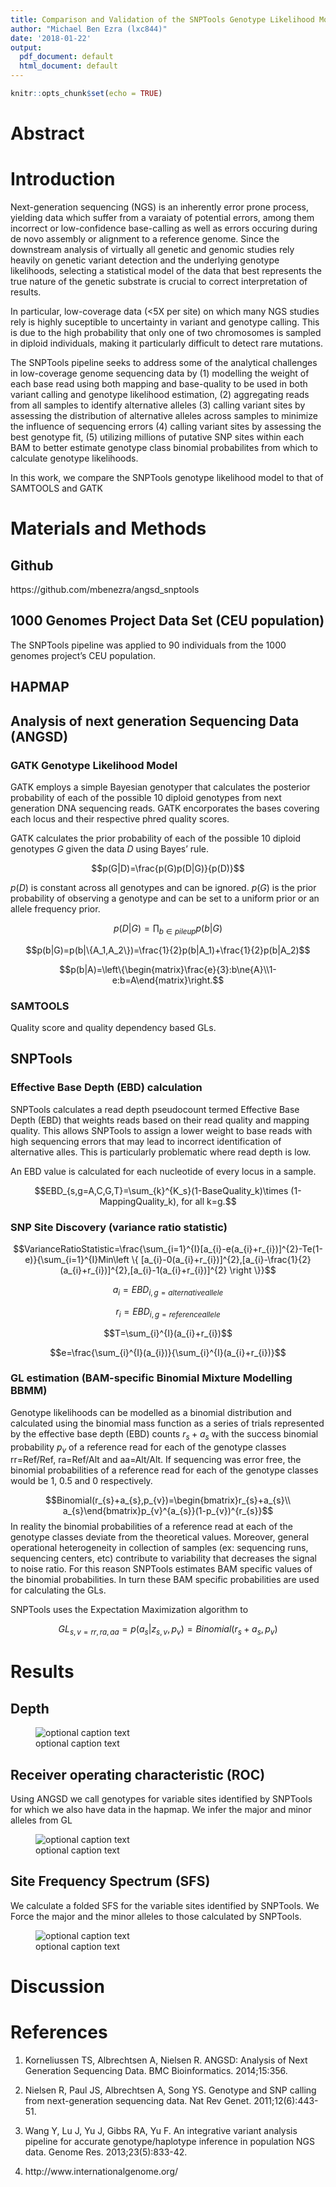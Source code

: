 ```yaml
---
title: Comparison and Validation of the SNPTools Genotype Likelihood Model Using Low Depth Data
author: "Michael Ben Ezra (lxc844)"
date: '2018-01-22'
output:
  pdf_document: default
  html_document: default
---
```


```r
knitr::opts_chunk$set(echo = TRUE)
```

# Abstract

# Introduction

Next-generation sequencing (NGS) is an inherently error prone process, yielding data which suffer from a varaiaty of potential errors, among them incorrect or low-confidence base-calling as well as errors occuring during de novo assembly or alignment to a reference genome. Since the downstream analysis of virtually all genetic and genomic studies rely heavily on genetic variant detection and the underlying genotype likelihoods, selecting a statistical model of the data that best represents the true nature of the genetic substrate is crucial to correct interpretation of results.

In particular, low-coverage data (<5X per site) on which many NGS studies rely is highly suceptible to uncertainty in variant and genotype calling. This is due to the high probability that only one of two chromosomes is sampled in diploid individuals, making it particularly difficult to detect rare mutations.

The SNPTools pipeline seeks to address some of the analytical challenges in low-coverage genome sequencing data by (1) modelling the weight of each base read using both mapping and base-quality to be used in both variant calling and genotype likelihood estimation, (2) aggregating reads from all samples to identify alternative alleles (3) calling variant sites by assessing the distribution of alternative alleles across samples to minimize the influence of sequencing errors (4) calling variant sites by assessing the best genotype fit, (5) utilizing millions of putative SNP sites within each BAM to better estimate genotype class binomial probabilites from which to calculate genotype likelihoods.

In this work, we compare the SNPTools genotype likelihood model to that of SAMTOOLS and GATK 

# Materials and Methods

## Github

https://github.com/mbenezra/angsd_snptools

## 1000 Genomes Project Data Set (CEU population)

The SNPTools pipeline was applied to 90 individuals from the 1000 genomes project's CEU population.

## HAPMAP

## Analysis of next generation Sequencing Data (ANGSD)

### GATK Genotype Likelihood Model

GATK employs a simple Bayesian genotyper that calculates the posterior probability of each of the possible 10 diploid genotypes from next generation DNA sequencing reads. GATK encorporates the bases covering each locus and their respective phred quality scores.

GATK calculates the prior probability of each of the possible 10 diploid genotypes $G$ given the data $D$ using Bayes' rule.

$$p(G|D)=\frac{p(G)p(D|G)}{p(D)}$$

$p(D)$ is constant across all genotypes and can be ignored. $p(G)$ is the prior probability of observing a genotype and can be set to a uniform prior or an allele frequency prior.

$$p(D|G)=\prod_{b\in{pileup}}p(b|G)$$

$$p(b|G)=p(b|\{A_1,A_2\})=\frac{1}{2}p(b|A_1)+\frac{1}{2}p(b|A_2)$$

$$p(b|A)=\left\{\begin{matrix}\frac{e}{3}:b\ne{A}\\1-e:b=A\end{matrix}\right.$$

### SAMTOOLS

Quality score and quality dependency based GLs.

## SNPTools

### Effective Base Depth (EBD) calculation

SNPTools calculates a read depth pseudocount termed Effective Base Depth (EBD) that weights reads based on their read quality and mapping quality. This allows SNPTools to assign a lower weight to base reads with high sequencing errors that may lead to incorrect identification of alternative alles. This is particularly problematic where read depth is low.

An EBD value is calculated for each nucleotide of every locus in a sample.

$$EBD_{s,g=A,C,G,T}=\sum_{k}^{K_s}(1-BaseQuality_k)\times (1-MappingQuality_k), for all k=g.$$

### SNP Site Discovery (variance ratio statistic)



$$VarianceRatioStatistic=\frac{\sum_{i=1}^{I}[a_{i}-e(a_{i}+r_{i})]^{2}-Te(1-e)}{\sum_{i=1}^{I}Min\left \{ [a_{i}-0(a_{i}+r_{i})]^{2},[a_{i}-\frac{1}{2}(a_{i}+r_{i})]^{2},[a_{i}-1(a_{i}+r_{i})]^{2} \right \}}$$

$$a_{i}=EBD_{i,g=alternative allele}$$

$$r_{i}=EBD_{i,g=reference allele}$$

$$T=\sum_{i}^{I}(a_{i}+r_{i})$$

$$e=\frac{\sum_{i}^{I}(a_{i})}{\sum_{i}^{I}(a_{i}+r_{i})}$$

### GL estimation (BAM-specific Binomial Mixture Modelling BBMM)

Genotype likelihoods can be modelled as a binomial distribution and calculated using the binomial mass function as a series of trials represented by the effective base depth (EBD) counts $r_s + a_s$ with the success binomial probability $p_v$ of a reference read for each of the genotype classes rr=Ref/Ref, ra=Ref/Alt and aa=Alt/Alt. If sequencing was error free, the binomial probabilities of a reference read for each of the genotype classes would be 1, 0.5 and 0 respectively.

$$Binomial(r_{s}+a_{s},p_{v})=\begin{bmatrix}r_{s}+a_{s}\\ a_{s}\end{bmatrix}p_{v}^{a_{s}}(1-p_{v})^{r_{s}}$$
In reality the binomial probabilities of a reference read at each of the genotype classes deviate from the theoretical values. Moreover, general operational heterogeneity in collection of samples (ex: sequencing runs, sequencing centers, etc) contribute to variability that decreases the signal to noise ratio. For this reason SNPTools estimates BAM specific values of the binomial probabilities. In turn these BAM specific probabilities are used for calculating the GLs.

SNPTools uses the Expectation Maximization algorithm to 

$$GL_{s,v=rr,ra,aa}=p(a_{s}|z_{s,v},p_{v})=Binomial(r_{s}+a_{s},p_{v})$$

# Results

## Depth

![optional caption text](../scripts/depth.png)

## Receiver operating characteristic (ROC)



Using ANGSD we call genotypes for variable sites identified by SNPTools for which we also have data in the hapmap. We infer the major and minor alleles from GL

![optional caption text](../scripts/roc.png)

## Site Frequency Spectrum (SFS)

We calculate a folded SFS for the variable sites identified by SNPTools. We Force the major and the minor alleles to those calculated by SNPTools.

![optional caption text](../scripts/sfs.png)

# Discussion

# References

1.	Korneliussen TS, Albrechtsen A, Nielsen R. ANGSD: Analysis of Next Generation Sequencing Data. BMC Bioinformatics. 2014;15:356.

2.	Nielsen R, Paul JS, Albrechtsen A, Song YS. Genotype and SNP calling from next-generation sequencing data. Nat Rev Genet. 2011;12(6):443-51.

3.	Wang Y, Lu J, Yu J, Gibbs RA, Yu F. An integrative variant analysis pipeline for accurate genotype/haplotype inference in population NGS data. Genome Res. 2013;23(5):833-42.

4. http://www.internationalgenome.org/